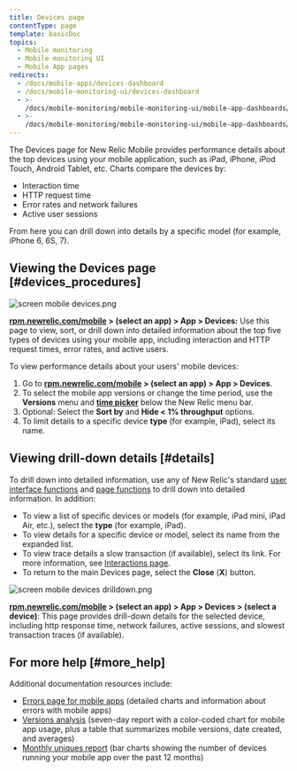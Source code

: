 ```yaml
---
title: Devices page
contentType: page
template: basicDoc
topics:
  - Mobile monitoring
  - Mobile monitoring UI
  - Mobile App pages
redirects:
  - /docs/mobile-apps/devices-dashboard
  - /docs/mobile-monitoring-ui/devices-dashboard
  - >-
    /docs/mobile-monitoring/mobile-monitoring-ui/mobile-app-dashboards/devices-dashboard
  - >-
    /docs/mobile-monitoring/mobile-monitoring-ui/mobile-app-dashboards/devices-page
---
```


The Devices page for New Relic Mobile provides performance details about the top devices using your mobile application, such as iPad, iPhone, iPod Touch, Android Tablet, etc. Charts compare the devices by:

* Interaction time
* HTTP request time
* Error rates and network failures
* Active user sessions

From here you can drill down into details by a specific model (for example, iPhone 6, 6S, 7).

## Viewing the Devices page [#devices_procedures]

![screen mobile devices.png](./images/screen-mobile-devices_0.png "screen mobile devices.png")

**[rpm.newrelic.com/mobile](https://rpm.newrelic.com/mobile) > (select an app) > App > Devices:** Use this page to view, sort, or drill down into detailed information about the top five types of devices using your mobile app, including interaction and HTTP request times, error rates, and active users.

To view performance details about your users' mobile devices:

1. Go to **[rpm.newrelic.com/mobile](https://rpm.newrelic.com/mobile) > (select an app) > App > Devices**.
2. To select the mobile app versions or change the time period, use the **Versions** menu and [**time picker**](/docs/site/timepicker-setting-time-periods-to-view-data) below the New Relic menu bar.
3. Optional: Select the **Sort by** and **Hide &lt; 1% throughput** options.
4. To limit details to a specific device **type** (for example, iPad), select its name.

## Viewing drill-down details [#details]

To drill down into detailed information, use any of New Relic's standard [user interface functions](/docs/accounts-partnerships/education/getting-started-new-relic/new-relic-user-interface) and [page functions](/docs/accounts-partnerships/education/getting-started-new-relic/standard-dashboard-features) to drill down into detailed information. In addition:

* To view a list of specific devices or models (for example, iPad mini, iPad Air, etc.), select the **type** (for example, iPad).
* To view details for a specific device or model, select its name from the expanded list.
* To view trace details a slow transaction (if available), select its link. For more information, see [Interactions page](/docs/mobile-monitoring-ui#interactions-timeline).
* To return to the main Devices page, select the **Close** (**X**) button.

![screen mobile devices drilldown.png](./images/screen-mobile-devices-drilldown_0.png "screen mobile devices drilldown.png")

**[rpm.newrelic.com/mobile](https://rpm.newrelic.com/mobile) > (select an app) > App > Devices > (select a device)**: This page provides drill-down details for the selected device, including http response time, network failures, active sessions, and slowest transaction traces (if available).

## For more help [#more_help]

Additional documentation resources include:

* [Errors page for mobile apps](/docs/mobile-apps/errors-dashboard) (detailed charts and information about errors with mobile apps)
* [Versions analysis](/docs/mobile-apps/versions) (seven-day report with a color-coded chart for mobile app usage, plus a table that summarizes mobile versions, date created, and averages)
* [Monthly uniques report](/docs/mobile-apps/monthly-uniques) (bar charts showing the number of devices running your mobile app over the past 12 months)
